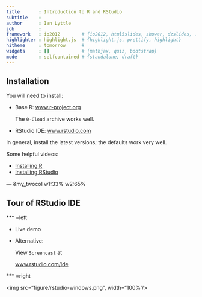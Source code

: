 ```yaml
---
title       : Introduction to R and RStudio
subtitle    : 
author      : Ian Lyttle
job         : 
framework   : io2012        # {io2012, html5slides, shower, dzslides, ...}
highlighter : highlight.js  # {highlight.js, prettify, highlight}
hitheme     : tomorrow      # 
widgets     : []            # {mathjax, quiz, bootstrap}
mode        : selfcontained # {standalone, draft}
---
```


## Installation

You will need to install:

* Base R: [www.r-project.org](http://www.r-project.org/) 

  The `0-Cloud` archive works well. 

* RStudio IDE: [www.rstudio.com](http://www.rstudio.com)

In general, install the latest versions; the defaults work very well. 

Some helpful videos:

* [Installing R](http://youtu.be/X_oFb2iAdu8)
* [Installing RStudio](http://youtu.be/AZPbg29Plpw)

--- &my_twocol  w1:33% w2:65%

## Tour of RStudio IDE

*** =left

* Live demo

* Alternative: 

  View `Screencast` at
  
  [www.rstudio.com/ide](http://www.rstudio.com/ide/)

*** =right

 <img src="figure/rstudio-windows.png", width="100%"/>


